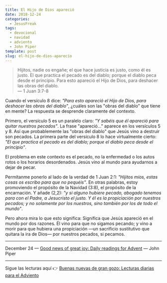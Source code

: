 ```yaml
---
title: El Hijo de Dios apareció
date: 2018-12-24
categories:
  - JesusFreak
tags:
  - devocional
  - navidad
  - adviento
  - John Piper
template: post
slug: el-hijo-de-dios-aparecio
---
```


> Hijitos, nadie os engañe; el que hace justicia es justo, como él es justo. El que practica el pecado es del diablo; porque el diablo peca desde el principio. Para esto apareció el Hijo de Dios, para deshacer las obras del diablo.<br />
> — 1 Juan 3:7-8

Cuando el versículo 8 dice: _"Para esto apareció el Hijo de Dios, para deshacer las obras del diablo"_, ¿cuáles son las "obras del diablo" que tiene en mente? La respuesta se desprende claramente del contexto.

Primero, el versículo 5 es un paralelo claro: _"Y sabéis que él apareció para quitar nuestros pecados"_. La frase "apareció..." aparece en los versículos 5 y 8. Así que probablemente las "obras del diablo" que Jesús vino a destruir son pecados. La primera parte del versículo 8 lo hace virtualmente cierto: _"El que practica el pecado es del diablo; porque el diablo peca desde el principio"_.

El problema en este contexto es el pecado, no la enfermedad o los autos rotos o los horarios desordenados. Jesús vino al mundo para ayudarnos a dejar de pecar.

Permítanme ponerlo al lado de la verdad de 1 Juan 2:1: _"Hijitos míos, estas cosas os escribo para que no pequéis"_. En otras palabras, estoy promoviendo el propósito de la Navidad (3:8), el propósito de la encarnación. Y añade (2,2): _"y si alguno hubiere pecado, abogado tenemos para con el Padre, a Jesucristo el justo. Y él es la propiciación por nuestros pecados; y no solamente por los nuestros, sino también por los de todo el mundo"_.

Pero ahora mira lo que esto significa: Significa que Jesús apareció en el mundo por dos razones. Él vino para que no sigamos pecando; y vino a morir para que hubiera una propiciación —un sacrificio sustitutivo que quitara la ira de Dios— por nuestros pecados, si pecamos.

---

December 24 — [Good news of great joy: Daily readings for Advent](https://www.desiringgod.org/books/good-news-of-great-joy) — John Piper

---

Sigue las lecturas aquí 👉 [Buenas nuevas de gran gozo: Lecturas diarias para el Adviento](/blog/buenas-nuevas-de-gran-gozo-lecturas-diarias-para-adviento)
